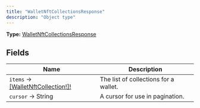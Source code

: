 ```yaml
---
title: "WalletNftCollectionsResponse"
description: "Object type"
---
```


**Type:** [WalletNftCollectionsResponse](/api-reference/types/walletnftcollectionsresponse)

## Fields

| Name | Description |
|------|-------------|
| `items` → [[WalletNftCollection!]!](/api-reference/types/walletnftcollection) | The list of collections for a wallet. |
| `cursor` → String | A cursor for use in pagination. |


